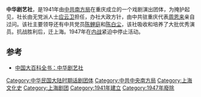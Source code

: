 '''中华剧艺社'''，是1941年由[[中共南方局|中共南方局]]在重庆成立的一个戏剧演出团体，为掩护起见，社长由无党派人士[[应云卫|应云卫]]担任，办社大政方针，由中共驻重庆代表[[周恩来|周恩来]]亲自过问。该社主要领导还有中共党员[[陈鲤庭|陈鲤庭]]和[[陈白尘|陈白尘]]，该社吸收和培养了大批优秀演员。抗战胜利后，迁上海。1947年在[[第二次国共内战|内战]]紧迫中停止活动。

{{戲劇小作品}}

==参考==
*[https://web.archive.org/web/20070928012012/http://140.137.101.73:8008/cpedia/Content.asp?ID=59410 中国大百科全书：中华剧艺社]

[[Category:中华民国大陆时期话剧团体|Category:中华民国大陆时期话剧团体]]
[[Category:中共中央南方局|Category:中共中央南方局]]
[[Category:上海文化史|Category:上海文化史]]
[[Category:上海剧团|Category:上海剧团]]
[[Category:1941年建立|Category:1941年建立]]
[[Category:1947年廢除|Category:1947年廢除]]